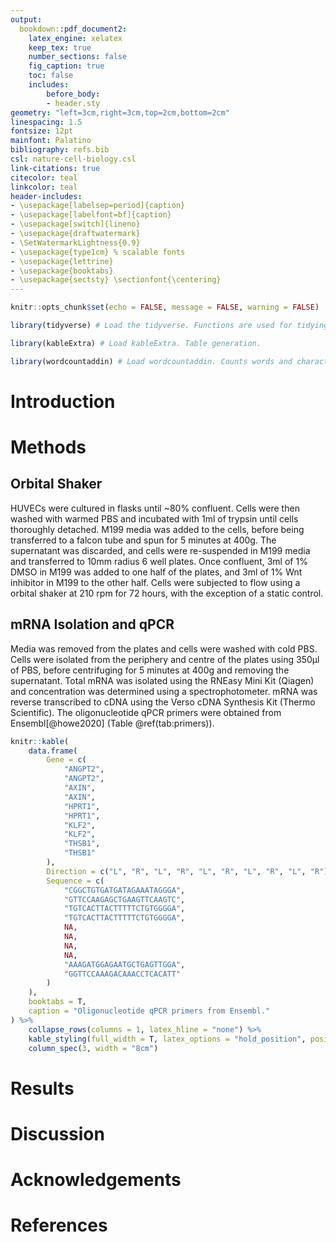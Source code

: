 ```yaml
---
output: 
  bookdown::pdf_document2:
    latex_engine: xelatex
    keep_tex: true
    number_sections: false
    fig_caption: true
    toc: false
    includes:
        before_body: 
        - header.sty
geometry: "left=3cm,right=3cm,top=2cm,bottom=2cm"
linespacing: 1.5
fontsize: 12pt
mainfont: Palatino
bibliography: refs.bib
csl: nature-cell-biology.csl
link-citations: true
citecolor: teal
linkcolor: teal
header-includes:
- \usepackage[labelsep=period]{caption}
- \usepackage[labelfont=bf]{caption}
- \usepackage[switch]{lineno}
- \usepackage{draftwatermark}
- \SetWatermarkLightness{0.9}
- \usepackage{type1cm} % scalable fonts
- \usepackage{lettrine}
- \usepackage{booktabs}
- \usepackage{sectsty} \sectionfont{\centering}
---
```


```r
knitr::opts_chunk$set(echo = FALSE, message = FALSE, warning = FALSE)
```

```r
library(tidyverse) # Load the tidyverse. Functions are used for tidying data and creating plots via ggplot2.

library(kableExtra) # Load kableExtra. Table generation.

library(wordcountaddin) # Load wordcountaddin. Counts words and characters in text in an R markdown document.
```

# Introduction

```{=plain}
<!-- 
Description of the background to the investigation 
An account of relevant literature
A clear statement of the major aims (or hypotheses) of the investigation
What is the question your project is asking and why it is a good question?
It should explain the basic nature of the problem and how your work seeks to extend scientific knowledge in the area. 
Be concise. Space is limited, so make sure that the literature you cover is directly relevant to your project. 
Start broad, then focus in.
End with a clear statement of aims (and/or hypotheses).-->
```
# Methods

```{=plain}
<!-- 
A clear and concise description of the experimental methods used in the investigation.
Sufficient detail should be provided to enable the experiments to be reproduced.
Data figures and analysis should not be included in this section.-->
```
## Orbital Shaker

HUVECs were cultured in flasks until \~80% confluent. Cells were then washed with warmed PBS and incubated with 1ml of trypsin until cells thoroughly detached. M199 media was added to the cells, before being transferred to a falcon tube and spun for 5 minutes at 400g. The supernatant was discarded, and cells were re-suspended in M199 media and transferred to 10mm radius 6 well plates. Once confluent, 3ml of 1% DMSO in M199 was added to one half of the plates, and 3ml of 1% Wnt inhibitor in M199 to the other half. Cells were subjected to flow using a orbital shaker at 210 rpm for 72 hours, with the exception of a static control.

## mRNA Isolation and qPCR

Media was removed from the plates and cells were washed with cold PBS. Cells were isolated from the periphery and centre of the plates using 350μl of PBS, before centrifuging for 5 minutes at 400g and removing the supernatant. Total mRNA was isolated using the RNEasy Mini Kit (Qiagen) and concentration was determined using a spectrophotometer. mRNA was reverse transcribed to cDNA using the Verso cDNA Synthesis Kit (Thermo Scientific). The oligonucleotide qPCR primers were obtained from Ensembl[@howe2020] (Table \@ref(tab:primers)).

```r
knitr::kable(
    data.frame(
        Gene = c(
            "ANGPT2",
            "ANGPT2",
            "AXIN",
            "AXIN",
            "HPRT1",
            "HPRT1",
            "KLF2",
            "KLF2",
            "THSB1",
            "THSB1"
        ),
        Direction = c("L", "R", "L", "R", "L", "R", "L", "R", "L", "R"),
        Sequence = c(
            "CGGCTGTGATGATAGAAATAGGGA",
            "GTTCCAAGAGCTGAAGTTCAAGTC",
            "TGTCACTTACTTTTTCTGTGGGGA",
            "TGTCACTTACTTTTTCTGTGGGGA",
            NA,
            NA,
            NA,
            NA,
            "AAAGATGGAGAATGCTGAGTTGGA",
            "GGTTCCAAAGACAAACCTCACATT"
        )
    ),
    booktabs = T,
    caption = "Oligonucleotide qPCR primers from Ensembl."
) %>%
    collapse_rows(columns = 1, latex_hline = "none") %>%
    kable_styling(full_width = T, latex_options = "hold_position", position = "left") %>% 
    column_spec(3, width = "8cm")
```

# Results

```{=html}
<!-- 
Clear and well-structured description of findings 
Appropriate narrative of the experimental rationale and the major conclusions 
May include descriptions of problem solving and troubleshooting
Well-prepared and consistently presented tables and figures 
Numbered tables and figures with legends (captions).
Legends should provide enough information to allow the reader to understand the table/figure.
Get your figures and tables ready first
Use enough text to provide a clear narrative through those figures and tables
Do start with some basic results
Highlight the key findings, but don’t discuss them
Make sure statistics are reported in the correct format
Few references -->
```
# Discussion

```{=html}
<!-- Do not simply recapitulate the results
Explore the wider meaning of the results
To what extent has your investigation addressed the aims provided in the introduction?
How have your findings advanced understanding of the problem under investigation?
How do your findings relate to previous studies in this area?
Based on your findings, what new investigations might be conducted?
Work in parallel with the introduction
Don’t just give a commentary of the results
How does your work compare with previous work?
Why might you have got different results?
How could you improve the project? (Don’t just say ‘collect more data’!) -->
```
<!-- In future look at vascular repair with scratch wound assay.  Flow chamber more control over force nut expensive-->

# Acknowledgements

```{=tex}
\begin{flushright}
(`r word_count("report.Rmd")` Words) remove headers !!!
\end{flushright}
```
# References

```{=html}
<!--
# References
\setlength{\parindent}{-0.2in}
\setlength{\leftskip}{0.2in}
\setlength{\parskip}{8pt}
\vspace*{-0.2in}
\noindent
-->
```
